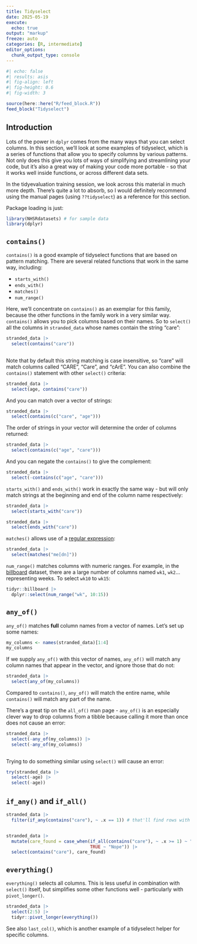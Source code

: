 ```yaml
---
title: Tidyselect
date: 2025-05-19
execute: 
  echo: true
output: "markup"
freeze: auto
categories: [R, intermediate]
editor_options: 
  chunk_output_type: console
---
```


```r
#| echo: false
#| results: asis
#| fig-align: left
#| fig-height: 0.6
#| fig-width: 3

source(here::here("R/feed_block.R"))
feed_block("Tidyselect")

```

## Introduction

<!-- New material? -->
<!-- pick() -->
<!-- distinct(starwars, pick(contains("color"))) -->
<!-- distinct(starwars, contains("color")) -->
<!-- ?pick -->

Lots of the power in `dplyr` comes from the many ways that you can select columns. In this section, we'll look at some examples of tidyselect, which is a series of functions that allow you to specify columns by various  patterns. Not only does this give you lots of ways of simplifying and streamlining your code, but it's also a great way of making your code more portable - so that it works well inside functions, or across different data sets. 

In the tidyevaluation training session, we look across this material in much more depth. There's quite a lot to absorb, so I would definitely recommend using the manual pages (using `??tidyselect`) as a reference for this section.

Package loading is just:
```r
library(NHSRdatasets) # for sample data
library(dplyr)
```


## `contains()`

`contains()` is a good example of tidyselect functions that are based on pattern matching. There are several related functions that work in the same way, including:

  + `starts_with()`
  + `ends_with()`
  + `matches()`
  + `num_range()`
  
Here, we'll concentrate on `contains()` as an exemplar for this family, because the other functions in the family work in a very similar way. `contains()` allows you to pick columns based on their names. So to `select()` all the columns in `stranded_data` whose names contain the string "care":

```r
stranded_data |>
  select(contains("care"))
  
```

Note that by default this string matching is case insensitive, so "care" will match columns called "CARE", "Care", and "cArE". You can also combine the `contains()` statement with other `select()` criteria:

```r
stranded_data |>
  select(age, contains("care"))
```

And you can match over a vector of strings:

```r
stranded_data |>
  select(contains(c("care", "age")))
```

The order of strings in your vector will determine the order of columns returned:

```r
stranded_data |>
  select(contains(c("age", "care")))
```

And you can negate the `contains()` to give the complement:

```r
stranded_data |>
  select(-contains(c("age", "care")))
```

`starts_with()` and `ends_with()` work in exactly the same way - but will only match strings at the beginning and end of the column name respectively:

```r
stranded_data |>
  select(starts_with("care"))

stranded_data |>
  select(ends_with("care"))
```


`matches()` allows use of a [regular expression](https://regex101.com/):

```r
stranded_data |>
  select(matches("me[dn]"))
```

`num_range()` matches columns with numeric ranges. For example, in the [billboard](https://cran.r-project.org/web/packages/billboard/billboard.pdf) dataset, there are a large number of columns named `wk1`, `wk2`... representing weeks. To select `wk10` to `wk15`:

```r
tidyr::billboard |> 
  dplyr::select(num_range("wk", 10:15))
```

## `any_of()`

`any_of()` matches **full** column names from a vector of names. Let's set up some names:

```r
my_columns <- names(stranded_data)[1:4]
my_columns
```

If we supply `any_of()` with this vector of names, `any_of()` will match any column names that appear in the vector, and ignore those that do not:

```r
stranded_data |>
  select(any_of(my_columns))
```

Compared to `contains()`, `any_of()` will match the entire name, while `contains()` will match any part of the name. 

There's a great tip on the `all_of()` man page - `any_of()` is an especially clever way to drop columns from a tibble because calling it more than once does not cause an error:

```r
stranded_data |>
  select(-any_of(my_columns)) |>
  select(-any_of(my_columns))
  
```

Trying to do something similar using `select()` will cause an error:

```r
try(stranded_data |>
  select(-age) |>
  select(-age))
```

## `if_any()` and `if_all()`

```r

stranded_data |>
  filter(if_any(contains("care"), ~ .x == 1)) # that'll find rows with a 1 in any "care" column


stranded_data |>
  mutate(care_found = case_when(if_all(contains("care"), ~ .x >= 1) ~ "Yup",
                                TRUE ~ "Nope")) |>
  select(contains("care"), care_found)


```


## `everything()`

`everything()` selects all columns. This is less useful in combination with `select()` itself, but simplifies some other functions well - particularly with `pivot_longer()`. 

```r
stranded_data |> 
  select(2:5) |>
  tidyr::pivot_longer(everything())
```

See also `last_col()`, which is another example of a tidyselect helper for specific columns.


